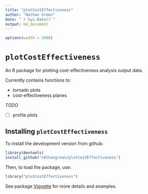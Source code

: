 ```yaml
---
title: "plotCostEffectiveness"
author: "Nathan Green"
date: "`r Sys.Date()`"
output: md_document
---
```


```r
options(width = 1000)
```


# `plotCostEffectiveness`

An R package for plotting cost-effectiveness analysis output data.

Currently contains functions to:

* tornado plots
* cost-effectiveness planes

_TODO_

- [ ] profile plots




## Installing `plotCostEffectiveness`

To install the development version from github:
```r
library(devtools)
install_github("n8thangreen/plotCostEffectiveness")
```

Then, to load the package, use:
```r
library("plotCostEffectiveness")
```

See package [Vignette]() for more details and examples.


